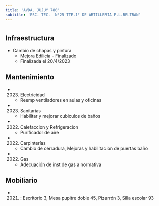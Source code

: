 ```yaml
---
title: 'AVDA. JUJUY 780'
subtitle: 'ESC. TEC.  N°25 TTE.1° DE ARTILLERIA F.L.BELTRAN'
---
```


#
## Infraestructura

* Cambio de chapas y pintura 
    + Mejora Edilicia - Finalizado 
    + Finalizada el 20/4/2023 






## Mantenimiento

*  (2023) Electricidad 
    + Reemp ventiladores en aulas y oficinas

*  (2023) Sanitarias 
    + Habilitar y mejorar cubiculos de baños

*  (2022) Calefaccion y Refrigeracion 
    + Purificador de aire

*  (2022) Carpinterías 
    + Cambio de cerradura, Mejoras y habilitacion de puertas baño

*  (2022) Gas 
    + Adecuación de inst de gas a normativa





## Mobiliario

*  (2021) : Escritorio 3, Mesa pupitre doble 45, Pizarrón 3, Silla escolar 93 



